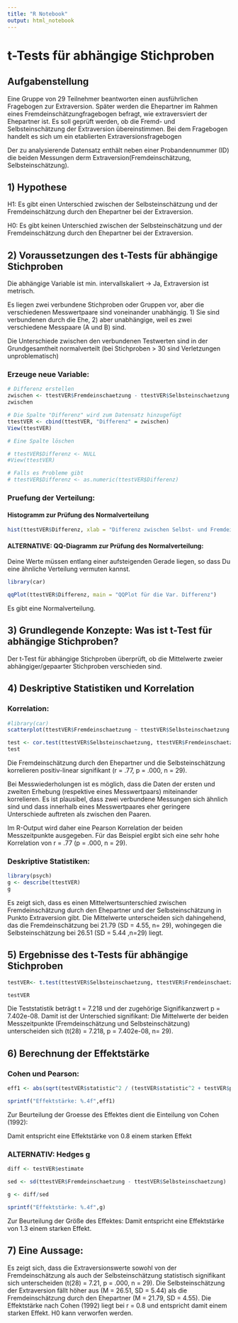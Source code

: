 ```yaml
---
title: "R Notebook"
output: html_notebook
---
```

# t-Tests für abhängige Stichproben

## Aufgabenstellung 
Eine Gruppe von 29 Teilnehmer beantworten einen ausführlichen Fragebogen zur Extraversion. Später werden die Ehepartner im Rahmen eines Fremdeinschätzungfragebogen befragt, wie extraversviert der Ehepartner ist. Es soll geprüft werden, ob die Fremd- und Selbsteinschätzung der Extraversion übereinstimmen. Bei dem Fragebogen handelt es sich um ein etablierten Extraversionsfragebogen

Der zu analysierende Datensatz enthält neben einer Probandennummer (ID) die beiden Messungen derm Extraversion(Fremdeinschätzung, Selbsteinschätzung).

## 1) Hypothese 

H1: Es gibt einen Unterschied zwischen der Selbsteinschätzung und der Fremdeinschätzung durch den Ehepartner bei der Extraversion.

H0: Es gibt keinen Unterschied zwischen der Selbsteinschätzung und der Fremdeinschätzung durch den Ehepartner bei der Extraversion.

## 2) Voraussetzungen des t-Tests für abhängige Stichproben

Die abhängige Variable ist min. intervallskaliert -> Ja, Extraversion ist metrisch.

Es liegen zwei verbundene Stichproben oder Gruppen vor, aber die verschiedenen Messwertpaare sind voneinander unabhängig. 1) Sie sind verbundenen durch die Ehe, 2) aber unabhängige, weil es zwei verschiedene Messpaare (A und B) sind.

Die Unterschiede zwischen den verbundenen Testwerten sind in der Grundgesamtheit normalverteilt (bei Stichproben > 30 sind Verletzungen unproblematisch)

### Erzeuge neue Variable:

```r
# Differenz erstellen
zwischen <- ttestVER$Fremdeinschaetzung - ttestVER$Selbsteinschaetzung 
zwischen
```

```r
# Die Spalte "Differenz" wird zum Datensatz hinzugefügt
ttestVER <- cbind(ttestVER, "Differenz" = zwischen)
View(ttestVER)
```

```r
# Eine Spalte löschen

# ttestVER$Differenz <- NULL
#View(ttestVER)
```


```r
# Falls es Probleme gibt
# ttestVER$Differenz <- as.numeric(ttestVER$Differenz)
```

### Pruefung der Verteilung:

#### Histogramm zur Prüfung des Normalverteilung

```r
hist(ttestVER$Differenz, xlab = "Differenz zwischen Selbst- und Fremdeinschätzung der Extraversion", ylab= "Anzahl", main ="Histogramm der Differenz", breaks =6,  col = "hotpink3")
```
#### ALTERNATIVE: QQ-Diagramm zur Prüfung des Normalverteilung:

Deine Werte müssen entlang einer aufsteigenden Gerade liegen, so dass Du eine ähnliche Verteilung vermuten kannst.

```r
library(car)

qqPlot(ttestVER$Differenz, main = "QQPlot für die Var. Differenz")
```
Es gibt eine Normalverteilung.


## 3) Grundlegende Konzepte: Was ist t-Test für abhängige Stichproben?

Der t-Test für abhängige Stichproben überprüft, ob die Mittelwerte zweier abhängiger/gepaarter Stichproben verschieden sind.


## 4) Deskriptive Statistiken und Korrelation

### Korrelation:

```r
#library(car)
scatterplot(ttestVER$Fremdeinschaetzung ~ ttestVER$Selbsteinschaetzung , main = "Streudiagramm zwischen Selbst- und Fremdeinschätzung", xlab = "Selbsteinschätzung", ylab= "Fremdeinschätzung durch den Ehepartner")
```

```r
test <- cor.test(ttestVER$Selbsteinschaetzung, ttestVER$Fremdeinschaetzung)
test
```

Die Fremdeinschätzung durch den Ehepartner und die Selbsteinschätzung korrelieren positiv-linear signifikant (r = .77, p = .000, n = 29).

Bei Messwiederholungen ist es möglich, dass die Daten der ersten und zweiten Erhebung (respektive eines Messwertpaars) miteinander korrelieren. Es ist plausibel, dass zwei verbundene Messungen sich ähnlich sind und dass innerhalb eines Messwertpaares eher geringere Unterschiede auftreten als zwischen den Paaren.

Im R-Output wird daher eine Pearson Korrelation der beiden Messzeitpunkte ausgegeben. Für das Beispiel ergibt sich eine sehr hohe Korrelation von r = .77 (p = .000, n = 29).

### Deskriptive Statistiken:

```r
library(psych)
g <- describe(ttestVER)
g
```

Es zeigt sich, dass es einen Mittelwertsunterschied zwischen Fremdeinschätzung durch den Ehepartner und der Selbsteinschätzung in Punkto Extraversion gibt. Die Mittelwerte unterscheiden sich dahingehend, das die Fremdeinschätzung bei 21.79 (SD = 4.55, n= 29), wohingegen die Selbsteinschätzung bei 26.51 (SD = 5.44 ,n=29) liegt.

## 5) Ergebnisse des t-Tests für abhängige Stichproben

```r
testVER<- t.test(ttestVER$Selbsteinschaetzung, ttestVER$Fremdeinschaetzung, alternative = "two.sided", paired = TRUE, conf.level = .95)

testVER
```

Die Teststatistik beträgt t = 7.218 und der zugehörige Signifikanzwert p = 7.402e-08. Damit ist der Unterschied signifikant: Die Mittelwerte der beiden Messzeitpunkte (Fremdeinschätzung und Selbsteinschätzung) unterscheiden sich (t(28) = 7.218, p = 7.402e-08, n= 29).

## 6) Berechnung der Effektstärke

### Cohen und Pearson:

```r
eff1 <- abs(sqrt(testVER$statistic^2 / (testVER$statistic^2 + testVER$parameter)))

sprintf("Effektstärke: %.4f",eff1)
```
Zur Beurteilung der Groesse des Effektes dient die Einteilung von Cohen (1992):

Damit entspricht eine Effektstärke von 0.8 einem starken Effekt

### ALTERNATIV: Hedges g

```r
diff <- testVER$estimate

sed <- sd(ttestVER$Fremdeinschaetzung - ttestVER$Selbsteinschaetzung)

g <- diff/sed

sprintf("Effektstärke: %.4f",g)
```

Zur Beurteilung der Größe des Effektes: Damit entspricht eine Effektstärke von 1.3 einem starken Effekt.

## 7) Eine Aussage:

Es zeigt sich, dass die Extraversionswerte sowohl von der Fremdeinschätzung als auch der Selbsteinschätzung statistisch signifikant sich unterscheiden (t(28) = 7.21, p = .000, n = 29). Die Selbsteinschätzung der Extraversion fällt höher aus (M = 26.51, SD = 5.44) als die Fremdeinschätzung durch den Ehepartner (M = 21.79, SD = 4.55). Die Effektstärke nach Cohen (1992) liegt bei r = 0.8 und entspricht damit einem starken Effekt. H0 kann verworfen werden.



